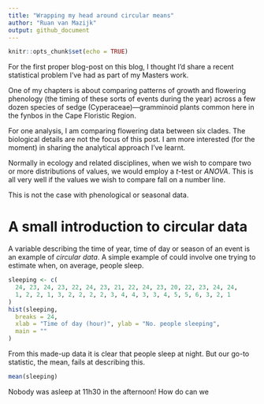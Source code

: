 ```yaml
---
title: "Wrapping my head around circular means"
author: "Ruan van Mazijk"
output: github_document
---
```


```r
knitr::opts_chunk$set(echo = TRUE)
```

For the first proper blog-post on this blog, I thought I'd share a recent statistical problem I've had as part of my Masters work.

One of my chapters is about comparing patterns of growth and flowering phenology (the timing of these sorts of events during the year) across a few dozen species of sedge (Cyperaceae)---gramminoid plants common here in the fynbos in the Cape Floristic Region.

For one analysis, I am comparing flowering data between six clades. The biological details are not the focus of this post. I am more interested (for the moment) in sharing the analytical approach I've learnt.

Normally in ecology and related disciplines, when we wish to compare two or more distributions of values, we would employ a $t$-test or _ANOVA_. This is all very well if the values we wish to compare fall on a number line.

This is not the case with phenological or seasonal data.

# A small introduction to circular data

A variable describing the time of year, time of day or season of an event is an example of _circular data_. A simple example of could involve one trying to estimate when, on average, people sleep.


```r
sleeping <- c(
  24, 23, 24, 23, 22, 24, 23, 21, 22, 24, 23, 20, 22, 23, 24, 24,
  1, 2, 2, 1, 3, 2, 2, 2, 2, 3, 4, 4, 3, 3, 4, 5, 5, 6, 3, 2, 1
)
hist(sleeping,
  breaks = 24,
  xlab = "Time of day (hour)", ylab = "No. people sleeping",
  main = ""
)
```

From this made-up data it is clear that people sleep at night. But our go-to statistic, the mean, fails at describing this.

```r
mean(sleeping)
```

Nobody was asleep at 11h30 in the afternoon! How do can we
